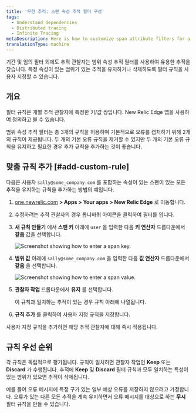 ```yaml
---
title: '무한 추적: 스팬 속성 추적 필터 구성'
tags:
  - Understand dependencies
  - Distributed tracing
  - Infinite Tracing
metaDescription: Here is how to customize span attribute filters for a trace observer.
translationType: machine
---
```




기간 및 임의 필터 외에도 추적 관찰자는 범위 속성 추적 필터를 사용하여 유용한 추적을 찾습니다. 특정 속성이 있는 범위가 있는 추적을 유지하거나 삭제하도록 필터 규칙을 사용자 지정할 수 있습니다.

## 개요

필터 규칙은 개별 추적 관찰자에 특정한 키/값 쌍입니다. New Relic Edge 앱을 사용하여 정의하고 볼 수 있습니다.

범위 속성 추적 필터는 총 3개의 규칙을 허용하며 기본적으로 오류를 캡처하기 위해 2개의 규칙이 제공됩니다. 두 개의 기본 오류 규칙을 제거할 수 있지만 두 개의 기본 오류 규칙을 유지하고 필요한 경우 추가 규칙을 추가하는 것이 좋습니다.

## 맞춤 규칙 추가 [#add-custom-rule]

다음은 사용자 `sally@some_company.com` 를 포함하는 속성이 있는 스팬이 있는 모든 추적을 유지하는 규칙을 추가하는 방법의 예입니다.

1. [one.newrelic.com](one.newrelic.com) **> Apps > Your apps > New Relic Edge** 로 이동합니다.

2. 수정하려는 추적 관찰자의 경우 톱니바퀴 아이콘을 클릭하여 필터를 엽니다.

3. **새 규칙 만들기** 에서 **스팬 키** 아래에 `user` 을 입력한 다음 **키 연산자** 드롭다운에서 **같음** 값을 선택합니다.

   <img
     title="span_key.png"
     alt="Screenshot showing how to enter a span key."
     src={spanKey}
   />

4. **범위 값** 아래에 `sally@some_company.com` 을 입력한 다음 **값 연산자** 드롭다운에서 **같음** 을 선택합니다.

   <img
     title="span_value.png"
     alt="Screenshot showing how to enter a span value."
     src={spanValue}
   />

5. **관찰자 작업** 드롭다운에서 **유지** 를 선택합니다.

   <Callout variant="tip">
     이 규칙과 일치하는 추적이 있는 경우 규칙 아래에 나열됩니다.
   </Callout>

6. **규칙 추가** 를 클릭하여 사용자 지정 규칙을 저장합니다.

사용자 지정 규칙을 추가하면 해당 추적 관찰자에 대해 즉시 적용됩니다.

## 규칙 우선 순위

각 규칙은 독립적으로 평가됩니다. 규칙이 일치하면 관찰자 작업인 **Keep** 또는 **Discard** 가 수행됩니다. 추적에 **Keep** 및 **Discard** 필터 규칙과 모두 일치하는 특성이 있는 범위가 있으면 추적이 삭제됩니다.

예를 들어 오류 메시지에 특정 구가 있는 일부 예상 오류를 저장하지 않으려고 가정합니다. 오류가 있는 다른 모든 추적을 계속 유지하면서 오류 메시지를 대상으로 하는 **무시** 필터 규칙을 만들 수 있습니다.